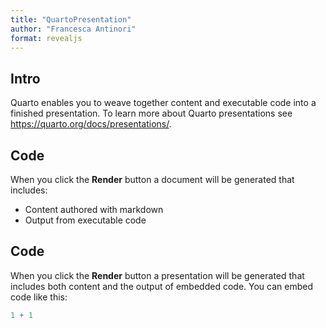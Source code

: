```yaml
---
title: "QuartoPresentation"
author: "Francesca Antinori"
format: revealjs
---
```


## Intro

Quarto enables you to weave together content and executable code into a finished presentation. To learn more about Quarto presentations see <https://quarto.org/docs/presentations/>.

## Code

When you click the **Render** button a document will be generated that includes:

-   Content authored with markdown
-   Output from executable code

## Code

When you click the **Render** button a presentation will be generated that includes both content and the output of embedded code. You can embed code like this:

```r
1 + 1
```


